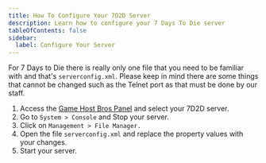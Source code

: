 ```yaml
---
title: How To Configure Your 7D2D Server
description: Learn how to configure your 7 Days To Die server
tableOfContents: false
sidebar:
  label: Configure Your Server
---
```


For 7 Days to Die there is really only one file that you need to be familiar with and that's `serverconfig.xml`. Please keep in mind there are some things that cannot be changed such as the Telnet port as that must be done by our staff.
<Steps>
1. Access the [Game Host Bros Panel](https://panel.gamehostbros.com/) and select your 7D2D server.
2. Go to `System > Console` and Stop your server.
3. Click on `Management > File Manager.`
4. Open the file `serverconfig.xml` and replace the property values with your changes.
5. Start your server.
</Steps>